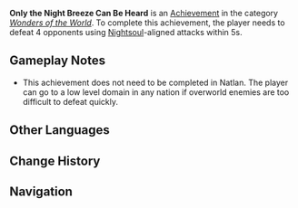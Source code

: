 {{Stub}}
{{Achievement Infobox
|id           = 81523
|order id     = 1507
|category     = Wonders of the World
|description  = Defeat 4 opponents using [[Nightsoul]]-aligned attacks within 5s.
|requirements = 
|primogems    = 5
|tracking     = 
|topic        = Nightsoul's Blessing
|type         = Exploration
|hidden       = 1
|set          = 
}}
'''Only the Night Breeze Can Be Heard''' is an [[Achievement]] in the category ''[[Wonders of the World]]''. To complete this achievement, the player needs to defeat 4 opponents using [[Nightsoul]]-aligned attacks within 5s.

==Gameplay Notes==
* This achievement does not need to be completed in Natlan. The player can go to a low level domain in any nation if overworld enemies are too difficult to defeat quickly.
<!--
==Gallery==
{{Preview
|size=300px
|file=
|caption=
}}

==Video Guides==
{{EVT
|video1   = 
|caption1 = 
}}
-->
==Other Languages==
{{Other Languages
|en       = Only the Night Breeze Can Be Heard
|zhs      = 只能听见夜风
|zhs_rm   = 
|zht      = 只能聽見夜風
|zht_rm   = 
|zh_tl    = 
|ja       = もう夜風しか聞こえない
|ja_rm    = Mou Yokaze Shika Kikoenai
|ja_tl    = Only the Night Breeze Can Be Heard
|ko       = 밤바람 소리만 들릴 뿐
|ko_tl    = 
|es       = Solo escucho el viento de la noche
|es_tl    = I Hear Only the Night Wind
|fr       = Seule la brise nocturne peut être entendue
|fr_tl    = Only the Night Breeze Can Be Heard
|ru       = Слышно только ночной ветер
|ru_tl    = Only the Night Wind Can Be Heard
|th       = ได้ยินเพียงเสียงสายลมยามค่ำคืน
|th_rm    = 
|th_tl    = 
|vi       = Chỉ Nghe Thấy Tiếng Gió Đêm
|vi_tl    = 
|de       = Nur der Wind der Nacht ist hörbar
|de_tl    = Only the Night Wind Is Audible
|id       = Hanya Terdengar Bisikan Malam
|id_tl    = 
|pt       = Apenas a Brisa Noturna Pode Ser Ouvida
|pt_tl    = 
|tr       = Sadece Gece Esintisi Duyulabilir
|tr_tl    = 
|it       = Solo si ode la brezza notturna
|it_tl    = 
}}

==Change History==
{{Change History|5.0}}
<!--
==References==
{{Reflist}}
-->
==Navigation==
{{Achievement Navbox}}